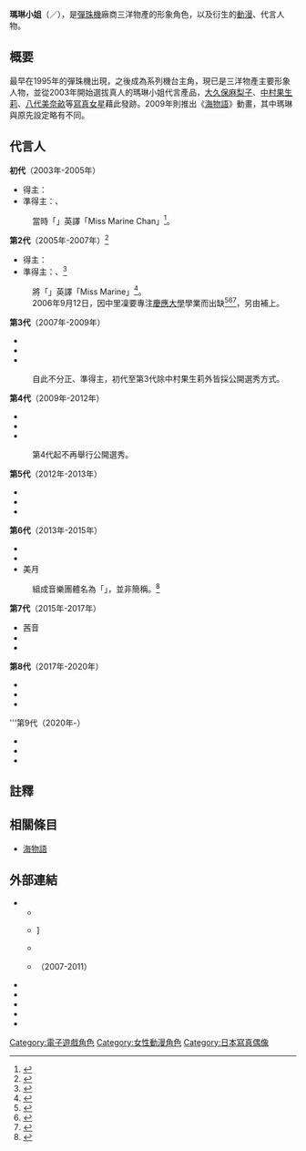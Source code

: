 {{distinguish|寶鐘瑪琳}}
{{Infobox animanga character
| name         = 瑪琳<br /><small>Marine</small>
| series       = 海物語
| image        = 
| caption      = 
| japanese       = マリン
| kana           = 
| romaji         = marinn
| first        = 銀光閃閃的樂園（[[彈珠機|彈珠機]]）<br />[[海物語|海物語]]（動畫版）
| last         = 
| creator      = 
| voiced by    =  [[阿澄佳奈|阿澄佳奈]]（動畫版）
| nickname     = 
| alias        = 
| age          = 18歲
| gender       = [[女性|女性]]
| species      = [[人類|人類]]<br />[[海底人|海底人]]（動畫版）
| birthdate      =  8月1日
| zodiac         = 
| bloodtype      =B型
| height        = {{height|m=1.64}} 
| bwh         =88-54-90
| death        =
| nationality  = 
| class        = 
| occupation   =
| title        = 
| relatives    = 烏琳（妹）
| paux1 name      = 興趣
| paux1           = [[水肺潛水|水肺潛水]]
| paux2 name      = 外表特徵
| paux2           = [[金髮|金髮]][[馬尾|馬尾]]
| paux3 name      = 喜好食物
| paux3           = [[百匯|百匯]]
| paux4 name      = 喜好動物
| paux4           = [[海豚|海豚]]
| paux5 name      = 棘手之物 
| paux5          = [[海參|海參]]
}}
'''瑪琳小姐'''（{{lang-ja|マリンちゃん}}／{{lang-en|Miss Marine}}），是[[彈珠機|彈珠機]]廠商三洋物產的形象角色，以及衍生的[[動漫|動漫]]、代言人物。

== 概要 ==
最早在1995年的彈珠機{{nihongo|「銀光閃閃的樂園」|ギンギラパラダイス}}出現，之後成為{{nihongo|「海物語」|海物語}}系列機台主角，現已是三洋物產主要形象人物，並從2003年開始選拔真人的瑪琳小姐代言產品，[[大久保麻梨子|大久保麻梨子]]、[[中村果生莉|中村果生莉]]、[[八代美奈畝|八代美奈畝]]等[[寫真女星|寫真女星]]藉此發跡。2009年則推出《[[海物語|海物語]]》動畫，其中瑪琳與原先設定略有不同。

== 代言人 ==
'''初代'''（2003年-2005年）
*得主：{{nihongo|[[大久保麻梨子|大久保麻梨子]]|大久保 麻梨子}}
*準得主：{{nihongo|阪本麻美|阪本 麻美}}、{{nihongo|三宅梢子|三宅 梢子}}
:當時「{{lang|ja|ミスマリンちゃん}}」英譯「Miss Marine Chan」<ref>{{Cite|script-title=ja:2003年のミスマリンちゃん |date= |url=http://www.sanyobussan.co.jp/fan/missmarine/2003.html |accessdate= |publisher=SANYO |archiveurl=https://web.archive.org/web/20071019140217/http://www.sanyobussan.co.jp/fan/missmarine/2003.html |archivedate=2007-10-19 |deadurl=yes }}</ref>。

'''第2代'''（2005年-2007年）<ref>{{lang|ja|[http://www.scramble-egg.com/contest/marine-chan2005.htm 「三洋イメージガール マリンちゃんを探せ！2005」最終選考会]. Scramble-Egg. 2005-07-13.}}</ref>
*得主：{{nihongo|[[小倉遥|小倉遥]]|小倉 遥}}
*準得主：{{nihongo|五藤真愛|五藤 真愛→林  真愛}}、{{nihongo|中里凜|中里 凛→中村 エマ}}<ref>{{lang|ja|[http://www.sanyobussan.co.jp/fan/audition2005/nakazato.html 中里凛 - SANYO]}}</ref>
:將「{{lang|ja|（ミス）マリンちゃん}}」英譯「Miss Marine」<ref>{{Cite|script-title=ja:「ミスマリンちゃん」ついに決定！ |date= |url=http://www.sanyobussan.co.jp/fan/audition2005/index.html |accessdate= |publisher=SANYO |archiveurl=https://web.archive.org/web/20060821232020/http://www.sanyobussan.co.jp/fan/audition2005/index.html |archivedate=2006-08-21 |deadurl=yes }}</ref>。
:2006年9月12日，因中里凜要專注[[慶應大學|慶應大學]]學業而出缺<ref>{{Cite|script-title=ja:キャンパスアイドル |date= |url=http://www.jukushin.com/article.cgi?r-20050501 |accessdate= |publisher={{lang|ja|慶應塾生新聞}} |archiveurl=https://web.archive.org/web/20060630092358/http://www.jukushin.com/article.cgi?r-20050501 |archivedate=2006-06-30 |deadurl=yes }}</ref><ref>{{Cite|script-title=ja:竹の間　ラジオ竹の間　ゲスト：中里凛さん |date= |url=http://www.takenoma.com/radio-650716.html |accessdate= |publisher= |archiveurl=https://web.archive.org/web/20051027184236/http://www.takenoma.com/radio-650716.html |archivedate=2005-10-27 |deadurl=yes }}</ref><ref>{{lang|ja|[http://pguide.blog69.fc2.com/blog-entry-65.html ２代目ミスマリンちゃん　新メンバーで２年目スタート！]. こちら噂のパチンコ・パチスロ情報局. 2006-09-04.}}</ref>，另由{{nihongo|[[中村果生莉|中村果生莉]]|中村 果生莉}}補上。

'''第3代'''（2007年-2009年）
* {{nihongo|佐倉真衣|佐倉 真衣}}
* {{nihongo|[[八代美奈畝|八代美奈畝]]|八代 みなせ}}
* {{nihongo|神谷美伽|神谷 美伽}}
:自此不分正、準得主，初代至第3代除中村果生莉外皆採公開選秀方式。

'''第4代'''（2009年-2012年）
* {{nihongo|渡邊未優|渡辺 未優}}
* {{nihongo|澤井玲菜|澤井 玲菜}}
* {{nihongo|山口沙紀|山口 沙紀}}
: 第4代起不再舉行公開選秀。

'''第5代'''（2012年-2013年）
* {{nihongo|高杉葵|高杉 あおい}}
* {{nihongo|佐佐木麻衣|佐々木 麻衣}}
* {{nihongo|加藤美祐|加藤 美祐}}

'''第6代'''（2013年-2015年）
* {{nihongo|小柳步|小柳 歩}}
* {{nihongo|大浦育子|大浦 育子}}
* 美月
: 組成音樂團體名為「{{lang|ja|ミスマリ}}」，並非簡稱。<ref>{{lang|ja|[http://ameblo.jp/ouraikuko/entry-11789823665.html ミスマリ！！！]. 大浦育子オフィシャルブログ「いくこだより。」. 2014-03-07.}}</ref>

'''第7代'''（2015年-2017年）
* 茜音
* {{nihongo|高嶋香帆|高嶋 香帆}}
* {{nihongo|栗咲寬子|栗咲 寛子}}

'''第8代'''（2017年-2020年）
* {{nihongo|雀兒喜莉娜|チェルシーリナ|Chelsea Rina}}
* {{nihongo|鈴川亞美|鈴川 亜美}}
* {{nihongo|[[宮澤成良|宮澤成良]]|宮沢 セイラ}}

'''第9代（2020年-）
* {{nihongo|桃衣香帆|桃衣 香帆}}
* {{nihongo|御子柴佳奈|御子柴 かな}}
* {{nihongo|宮本理緒|宮本 りお}}

== 註釋 ==
{{reflist}}

== 相關條目 ==
* [[海物語|海物語]]

== 外部連結==
* {{lang|ja|[http://www.sanyobussan.co.jp/fan/missmarine_special/index.html ミスマリンちゃんスペシャルサイト - パチンコメーカーのSANYO]（[http://www.sanyobussan.co.jp/fan/sp/missmarine_special/index.html 携帯サイト]）}}{{dead link|url=http://www.sanyobussan.co.jp/fan/missmarine_special/}}
** {{lang|ja|[http://www.sanyobussan.co.jp/fan/audition2003/index.html 「マリンちゃんを探せ!!」プロモーションサイト]}}{{dead link|url=http://www.341.jp/x/}}
** {{lang|ja|[https://web.archive.org/web/20140912135733/http://www.sanyobussan.co.jp/fan/audition2005/index.html マリンちゃんを探せ！ 2005}}]
** {{lang|ja|[http://www.sanyobussan.co.jp/fan/missmarine/report/index.html マリンちゃんを探せ！2007]}}{{dead link|url=http://www.marinechan.com/}}
** {{lang|ja|[http://www.sanyobussan.co.jp/fan/missmarine/index.html ミスマリンちゃん]}}（2007-2011）{{dead link|url=http://www.sanyobussan.co.jp/fan/missmarine/index.html}}
* {{lang|ja|[http://www.sanyobussan.co.jp/marine-matsuri/site/index.html SANYO BUSSAN ～マリン祭～]}}
* {{lang|ja|[http://www.sanyobussan.co.jp/fan/missmarine/wallpaper.html ミスマリンちゃん壁紙]}}
* {{lang|ja|[http://www.sanyobussan.co.jp/cp/2011/syotyuumimai_cp/wallpaper/ SANYO：4代目 ミスマリンちゃんオリジナル壁紙]}}
* {{youtube|user=sanyomissmarine|{{lang|ja|4代目ミスマリンちゃんスペシャル映像集}}}}
* {{youtube|user=sanyomissmarine2|{{lang|ja|5代目ミスマリンちゃんスペシャル映像集}}}}

{{DEFAULTSORT:Marine}}
[[Category:電子遊戲角色|Category:電子遊戲角色]]
[[Category:女性動漫角色|Category:女性動漫角色]]
[[Category:日本寫真偶像|Category:日本寫真偶像]]